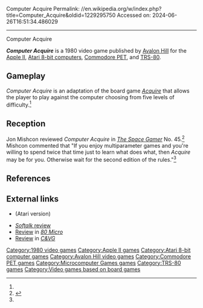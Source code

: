 Computer Acquire
Permalink: //en.wikipedia.org/w/index.php?title=Computer_Acquire&oldid=1229295750
Accessed on: 2024-06-26T16:51:34.486029



------
Computer Acquire
{{Short description|1980 video game}}
{{Infobox video game
| collapsible = 
| state = 
| italic title = 
| title = Computer Acquire
| image = Computer Acquire (Cover).jpg
| alt = 
| caption = 
| developer = Microcomputer Games
| publisher = [[Avalon Hill]]
| series = 
| platforms = [[Apple II series|Apple II]], [[Atari 8-bit]], [[Commodore PET|PET]], [[TRS-80]]<ref name="ad">{{cite web |title=Computer Acquire Magazine Ad |url=http://www.atarimania.com/8bit/boxes/hi_res/computer_acquire_k7_2.jpg |publisher=Avalon Hill}}</ref>
| released = 1980
| genre = 
| modes = 
}}

'''''Computer Acquire''''' is a 1980 video game published by [[Avalon Hill]] for the [[Apple II series|Apple II]], [[Atari 8-bit computers]], [[Commodore PET]], and [[TRS-80]].

==Gameplay==
''Computer Acquire'' is an adaptation of the board game ''[[Acquire]]'' that allows the player to play against the computer choosing from five levels of difficulty.<ref name="SG"/>

==Reception==
Jon Mishcon reviewed ''Computer Acquire'' in ''[[The Space Gamer]]'' No. 45.<ref name="SG">{{cite journal|last= Mishcon |first= Jon  |date=November 1981 |title=Capsule Reviews|journal=[[The Space Gamer]]|publisher=[[Steve Jackson Games]]|issue=45|pages=33}}</ref> Mishcon commented that "If you enjoy multiparameter games and you're willing to spend twice that time just to learn what does what, then ''Acquire'' may be for you. Otherwise wait for the second edition of the rules."<ref name="SG"/>

==References==
{{reflist}}

==External links==
*{{internet archive game|a8b_Computer_Acquire_1981_Avalon_Hill_US_req_OSb}} (Atari version)
*[https://archive.org/details/softalkv3n04dec1982/page/n237/mode/2up ''Softalk'' review]
*[https://archive.org/details/80-microcomputing-magazine-1981-11/page/n35/mode/2up Review] in ''[[80 Micro]]''
*[https://archive.org/details/Computer_Video_Games_Issue_009_1982-07_EMAP_Publishing_GB/page/n65/mode/2up Review] in ''[[Computer and Video Games|C&VG]]''

{{Avalon Hill}}

[[Category:1980 video games]]
[[Category:Apple II games]]
[[Category:Atari 8-bit computer games]]
[[Category:Avalon Hill video games]]
[[Category:Commodore PET games]]
[[Category:Microcomputer Games games]]
[[Category:TRS-80 games]]
[[Category:Video games based on board games]]